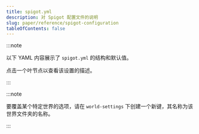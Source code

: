 ```yaml
---
title: spigot.yml
description: 对 Spigot 配置文件的说明
slug: paper/reference/spigot-configuration
tableOfContents: false
---
```



:::note

以下 YAML 内容展示了 `spigot.yml` 的结构和默认值。

点击一个叶节点以查看该设置的描述。

:::

:::note

要覆盖某个特定世界的选项，请在 `world-settings` 下创建一个新键，其名称为该世界文件夹的名称。

:::

<ConfigNode data={parse(SpigotYML)} />
